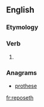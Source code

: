 ==English==

===Etymology===
{{suffix|en|repose|eth}}

===Verb===
{{head|en|verb form}}

# {{en-archaic third-person singular of|repose}}

===Anagrams===
* [[prothese#English|prothese]]

[[fr:reposeth]]